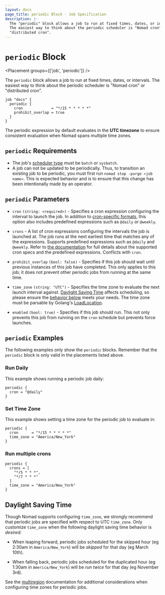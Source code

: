 ```yaml
---
layout: docs
page_title: periodic Block - Job Specification
description: |-
  The "periodic" block allows a job to run at fixed times, dates, or intervals.
  The easiest way to think about the periodic scheduler is "Nomad cron" or
  "distributed cron".
---
```


# `periodic` Block

<Placement groups={['job', 'periodic']} />

The `periodic` block allows a job to run at fixed times, dates, or intervals.
The easiest way to think about the periodic scheduler is "Nomad cron" or
"distributed cron".

```hcl
job "docs" {
  periodic {
    cron             = "*/15 * * * * *"
    prohibit_overlap = true
  }
}
```

The periodic expression by default evaluates in the **UTC timezone** to ensure
consistent evaluation when Nomad spans multiple time zones.

## `periodic` Requirements

- The job's [scheduler type][batch-type] must be `batch` or `sysbatch`.
- A job can not be updated to be periodically. Thus, to transition an existing job to be periodic, you must first run `nomad stop -purge «job name»`. This is expected behavior and is to ensure that this change has been intentionally made by an operator.

## `periodic` Parameters

- `cron` `(string: <required>)` - Specifies a cron expression configuring the
  interval to launch the job. In addition to [cron-specific formats][cron], this
  option also includes predefined expressions such as `@daily` or `@weekly`.

- `crons` - A list of cron expressions configuring the intervals the job is
  launched at. The job runs at the next earliest time that matches any of the
  expressions. Supports predefined expressions such as `@daily` and
  `@weekly`. Refer to [the
  documentation](https://github.com/gorhill/cronexpr#implementation) for full
  details about the supported cron specs and the predefined expressions.
  Conflicts with `cron`.

- `prohibit_overlap` `(bool: false)` - Specifies if this job should wait until
  previous instances of this job have completed. This only applies to this job;
  it does not prevent other periodic jobs from running at the same time.

- `time_zone` `(string: "UTC")` - Specifies the time zone to evaluate the next
  launch interval against. [Daylight Saving Time][dst] affects scheduling, so
  please ensure the [behavior below][dst] meets your needs. The time zone must
  be parsable by Golang's
  [LoadLocation](https://golang.org/pkg/time/#LoadLocation).

- `enabled` `(bool: true)` - Specifies if this job should run. This not only
  prevents this job from running on the `cron` schedule but prevents force
  launches.

## `periodic` Examples

The following examples only show the `periodic` blocks. Remember that the
`periodic` block is only valid in the placements listed above.

### Run Daily

This example shows running a periodic job daily:

```hcl
periodic {
  cron = "@daily"
}
```

### Set Time Zone

This example shows setting a time zone for the periodic job to evaluate in:

```hcl
periodic {
  cron      = "*/15 * * * * *"
  time_zone = "America/New_York"
}
```

### Run multiple crons

```hcl
periodic {
  crons = [
    "*/5 * * *",
    "*/7 * * *"
  ]
  time_zone = "America/New_York"
}
```

## Daylight Saving Time

Though Nomad supports configuring `time_zone`, we strongly recommend that periodic
jobs are specified with respect to UTC `time_zone`. Only customize `time_zone`
when the following daylight saving time behavior is _desired:_

- When leaping forward, periodic jobs scheduled for the skipped hour (eg 2:30am
  in `America/New_York`) will be _skipped_ for that day (eg March 10th).

- When falling back, periodic jobs scheduled for the duplicated hour (eg 1:30am
  in `America/New_York`) will be _run twice_ for that day (eg November 3rd).

See the [multiregion] documentation for additional considerations when
configuring time zones for periodic jobs.

[batch-type]: /nomad/docs/job-specification/job#type 'Batch scheduler type'
[cron]: https://github.com/hashicorp/cronexpr#implementation 'List of cron expressions'
[dst]: #daylight-saving-time
[multiregion]: /nomad/docs/job-specification/multiregion#periodic-time-zones
